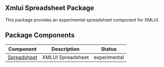 ## Xmlui Spreadsheet Package

This package provides an experimental spreadsheet component for XMLUI.

## Package Components

| Component | Description | Status |
| :---: | --- | :---: |
| [Spreadsheet](./xmlui-spreadsheet/Spreadsheet.mdx) | XMLUI Spreadsheet | experimental |
